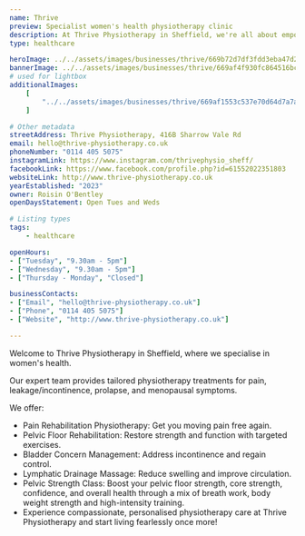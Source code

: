 ```yaml
---
name: Thrive
preview: Specialist women's health physiotherapy clinic
description: At Thrive Physiotherapy in Sheffield, we're all about empowering women! We specialise in providing tailored treatment, support and care for common (but NOT normal) female health concerns, in particular pain, incontinence, prolapse, and menopausal symptoms, allowing you to get back to doing what you love, leak and pain free!
type: healthcare

heroImage: ../../assets/images/businesses/thrive/669b72d7df3fdd3eba47d23d_roisin_23---Roisin-at-Thrive.jpg
bannerImage: ../../assets/images/businesses/thrive/669af4f930fc864516bcb401_fitness-friends-and-senior-women-with-exercise-an-2023-11-27-05-16-17-utc.webp
# used for lightbox
additionalImages:
    [
        "../../assets/images/businesses/thrive/669af1553c537e70d64d7a7a_roisin_9---Roisin-at-Thrive.jpg",
    ]

# Other metadata
streetAddress: Thrive Physiotherapy, 416B Sharrow Vale Rd
email: hello@thrive-physiotherapy.co.uk
phoneNumber: "0114 405 5075"
instagramLink: https://www.instagram.com/thrivephysio_sheff/
facebookLink: https://www.facebook.com/profile.php?id=61552022351803
websiteLink: http://www.thrive-physiotherapy.co.uk
yearEstablished: "2023"
owner: Roisin O'Bentley
openDaysStatement: Open Tues and Weds

# Listing types
tags:
    - healthcare

openHours:
- ["Tuesday", "9.30am - 5pm"]
- ["Wednesday", "9.30am - 5pm"]
- ["Thursday - Monday", "Closed"]

businessContacts:
- ["Email", "hello@thrive-physiotherapy.co.uk"]
- ["Phone", "0114 405 5075"]
- ["Website", "http://www.thrive-physiotherapy.co.uk"]

---
```

Welcome to Thrive Physiotherapy in Sheffield, where we specialise in women's health.

Our expert team provides tailored physiotherapy treatments for pain, leakage/incontinence, prolapse, and menopausal symptoms.

We offer:

- Pain Rehabilitation Physiotherapy: Get you moving pain free again.
- Pelvic Floor Rehabilitation: Restore strength and function with targeted exercises.
- Bladder Concern Management: Address incontinence and regain control.
- Lymphatic Drainage Massage: Reduce swelling and improve circulation.
- Pelvic Strength Class: Boost your pelvic floor strength, core strength, confidence, and overall health through a mix of breath work, body weight strength and high-intensity training.
- Experience compassionate, personalised physiotherapy care at Thrive Physiotherapy and start living fearlessly once more!
